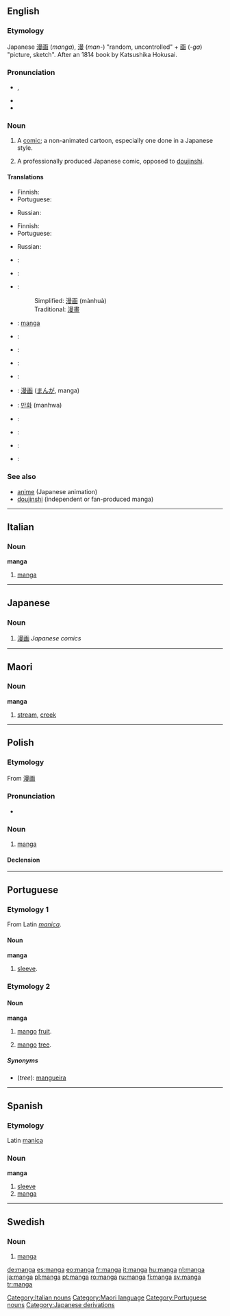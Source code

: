 {{wikipedia|dab=manga (disambiguation)|manga}}
{{also|mangá|många}}
==English==

===Etymology===
Japanese [[漫画]] (''manga''), [[漫]] (''man-'') "random, uncontrolled" + [[画]] (''-ga'') "picture, sketch".  After an 1814 book by Katsushika Hokusai.

===Pronunciation===
* {{a|GenAm}} {{IPA|/ˈmæŋɡə/}}, {{SAMPA|/"m{Ng@/}}
* {{hyphenation|man|ga}}
* {{rhymes|æŋɡə}}

===Noun===
{{wikipedia}}
{{en-noun|manga}}

# {{manga}} A [[comic]]; a non-animated cartoon, especially one done in a Japanese style.
# {{manga}} A professionally produced Japanese comic, opposed to [[doujinshi]].

====Translations====
{{trans-top|comic done in Japanese style}}
* Finnish: {{t-|fi|manga}}
* Portuguese: {{t+|pt|mangá|m}}
{{trans-mid}}
* Russian: {{t-|ru|манга|f|tr=mánga|sc=Cyrl}}
{{trans-bottom}}

{{trans-top|professionally produced Japanese comic}}
* Finnish: {{t-|fi|manga}}
* Portuguese: {{t+|pt|mangá|m}}
{{trans-mid}}
* Russian: {{t-|ru|манга|f|tr=mánga|sc=Cyrl}}
{{trans-bottom}}

{{checktrans-top}}
* {{ttbc|Basque}}: {{t-|eu|manga|xs=Basque}}
* {{ttbc|Catalan}}: {{t-|ca|manga}}
* {{ttbc|Chinese}}:
*: Simplified: [[漫画]] (mànhuà)
*: Traditional: [[漫畫]]
* {{ttbc|Dutch}}: [[#Dutch|manga]]
* {{ttbc|Esperanto}}: {{t|eo|mangao|xs=Esperanto}}
* {{ttbc|French}}: {{t+|fr|manga}}
{{checktrans-mid}}
* {{ttbc|German}}: {{t-|de|Manga}}
* {{ttbc|Italian}}: {{t+|it|manga}}
* {{ttbc|Japanese}}: [[漫画]] ([[まんが]], manga)
* {{ttbc|Korean}}: [[만화]] (manhwa)
* {{ttbc|Polish}}: {{t+|pl|manga}}
* {{ttbc|Spanish}}: {{t+|es|manga}}
* {{ttbc|Swedish}}: {{t+|sv|manga}}
* {{ttbc|Thai}}: {{t|th|หนังสือการ์ตูนญี่ปุ่น|xs=Thai}}
{{checktrans-bottom}}

===See also===
* [[anime]] (Japanese animation)
* [[doujinshi]] (independent or fan-produced manga)

----

==Italian==

===Noun===
'''manga''' {{m}} {{inv}}

# {{manga|lang=it}} [[#English|manga]]

[[Category:Italian nouns]]

----

==Japanese==

===Noun===
{{ja-noun|r|hira=まんが}}

# {{manga|lang=ja}} [[漫画]] ''Japanese comics''

----

==Maori==

===Noun===
'''manga'''

# [[stream]], [[creek]]

[[Category:Maori language]]

----

==Polish==

===Etymology===
From {{etyl|ja|pl}} [[漫画]]

===Pronunciation===
* {{IPA|[ˈmaŋga]|lang=pl}}

===Noun===
{{infl|pl|noun|g=f}}

# {{manga|lang=pl}} [[#English|manga]]

====Declension====
{{pl-decl-noun
|manga|mangi
|mangi|mang
|mandze|mangom
|mangę|mangi
|mangą|mangami
|mandze|mangach
|mango|mangi
}}

----

==Portuguese==

===Etymology 1===
From Latin ''[[manica]]''.

====Noun====
'''manga''' {{f}}

# [[sleeve]].

===Etymology 2===

====Noun====
'''manga''' {{f}}

# {{fruits|lang=pt}} [[mango]] [[fruit]].
# {{trees|lang=pt}} [[mango]] [[tree]].

=====Synonyms=====
* (''tree''): [[mangueira]]

[[Category:Portuguese nouns]]

----

==Spanish==

===Etymology===
Latin [[manica]]

===Noun===
'''manga''' {{f}}

# [[sleeve]]
# [[manga]]

[[Category:Japanese derivations]]

----

==Swedish==

===Noun===
{{infl|sv|noun|g=c}}

# {{manga|lang=sv}} [[#English|manga]]

[[de:manga]]
[[es:manga]]
[[eo:manga]]
[[fr:manga]]
[[it:manga]]
[[hu:manga]]
[[nl:manga]]
[[ja:manga]]
[[pl:manga]]
[[pt:manga]]
[[ro:manga]]
[[ru:manga]]
[[fi:manga]]
[[sv:manga]]
[[tr:manga]]